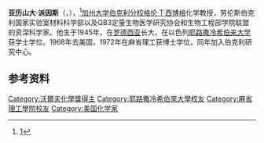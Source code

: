 {{Infobox scientist
|image = PinesPortrait2007.JPG <!-- only free-content images are allowed for depicting living people - see [[WP:NONFREE|WP:NONFREE]] -->|
|image_size = 150px |
| name                    = 亚历山大·派因斯<br />Alexander Pines
| birth_date              = {{birth date and age|1945|6|22}}
| birth_place             = {{ISR}}[[特拉维夫|特拉维夫]]
| death_date              = 
| death_place             = 
| residence               = 
| citizenship             =
| nationality             = 
| ethnicity               =
| field                   = [[化学|化学]]
| work_institution        = [[加州大学伯克利分校|加州大学伯克利分校]]<br>[[劳伦斯伯克利国家实验室|劳伦斯伯克利国家实验室]]
| alma_mater              = [[麻省理工学院|麻省理工学院]]
| doctoral_advisor        = [[约翰·S·沃|约翰·S·沃]]
| doctoral_students       = 
| known_for               = 
| author_abbreviation_bot = 
| author_abbreviation_zoo = 
| prizes                  = Teaching Excellence Award; Langmuir Medal; Faraday Medal; 沃尔夫奖; Member, National Academy of Sciences; Foreign Member, Royal Society, Russell Varian Prize
| religion                = 
| footnotes               = 
}}
'''亚历山大·派因斯'''（{{lang-en|'''Alexander Pines'''}}，{{bd|1945年|6月22日}}），<ref>[http://books.google.com/books?id=cOwTAAAAYAAJ&q=%22Pines,+Alexander%22+AND+%221945%22&dq=%22Pines,+Alexander%22+AND+%221945%22&hl=en&ei=_rrITfjbD8nB0QHynfDcCA&sa=X&oi=book_result&ct=result&resnum=1&ved=0CCgQ6AEwADgK]</ref>[[加州大学伯克利分校|加州大学伯克利分校]][[格伦·T·西博格|格伦·T·西博格]]化学教授，劳伦斯伯克利国家实验室材料科学部以及QB3定量生物医学研究协会和生物工程部学院联盟的资深科学家。他生于1945年，在[[罗德西亚|罗德西亚]]长大，在以色列[[耶路撒冷希伯来大学|耶路撒冷希伯来大学]]获学士学位。1968年去美国，1972年在麻省理工获博士学位，同年加入伯克利研究中心。

==参考资料==
{{reflist}}

{{沃尔夫化学奖}}

{{Authority control}}
{{DEFAULTSORT:Pines, Alexander}}
[[Category:沃爾夫化學獎得主|Category:沃爾夫化學獎得主]]
[[Category:耶路撒冷希伯來大學校友|Category:耶路撒冷希伯來大學校友]]
[[Category:麻省理工學院校友|Category:麻省理工學院校友]]
[[Category:美国化学家|Category:美国化学家]]